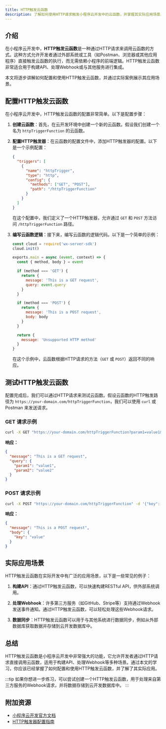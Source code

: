 ```yaml
---
title: HTTP触发云函数
description: 了解如何使用HTTP请求触发小程序云开发中的云函数，并掌握其实际应用场景。
---
```


## 介绍

在小程序云开发中，**HTTP触发云函数**是一种通过HTTP请求来调用云函数的方式。这种方式允许开发者通过外部系统或工具（如Postman、浏览器或其他应用程序）直接触发云函数的执行，而无需依赖小程序的前端逻辑。HTTP触发云函数非常适合用于构建API、处理Webhook或与其他服务进行集成。

本文将逐步讲解如何配置和使用HTTP触发云函数，并通过实际案例展示其应用场景。

## 配置HTTP触发云函数

在小程序云开发中，HTTP触发云函数的配置非常简单。以下是配置步骤：

1. **创建云函数**：首先，在云开发环境中创建一个新的云函数。假设我们创建一个名为 `httpTriggerFunction` 的云函数。

2. **配置HTTP触发器**：在云函数的配置文件中，添加HTTP触发器的配置。以下是一个示例配置：

   ```json
   {
     "triggers": [
       {
         "name": "httpTrigger",
         "type": "http",
         "config": {
           "methods": ["GET", "POST"],
           "path": "/httpTriggerFunction"
         }
       }
     ]
   }
   ```

   在这个配置中，我们定义了一个HTTP触发器，允许通过 `GET` 和 `POST` 方法访问 `/httpTriggerFunction` 路径。

3. **编写云函数逻辑**：接下来，编写云函数的逻辑代码。以下是一个简单的示例：

   ```javascript
   const cloud = require('wx-server-sdk')
   cloud.init()

   exports.main = async (event, context) => {
     const { method, body } = event

     if (method === 'GET') {
       return {
         message: 'This is a GET request',
         query: event.query
       }
     }

     if (method === 'POST') {
       return {
         message: 'This is a POST request',
         body: body
       }
     }

     return {
       message: 'Unsupported HTTP method'
     }
   }
   ```

   在这个示例中，云函数根据HTTP请求的方法（`GET` 或 `POST`）返回不同的响应。

## 测试HTTP触发云函数

配置完成后，我们可以通过HTTP请求来测试云函数。假设云函数的HTTP触发路径为 `https://your-domain.com/httpTriggerFunction`，我们可以使用 `curl` 或 Postman 来发送请求。

### GET 请求示例

```bash
curl -X GET "https://your-domain.com/httpTriggerFunction?param1=value1&param2=value2"
```

**响应：**

```json
{
  "message": "This is a GET request",
  "query": {
    "param1": "value1",
    "param2": "value2"
  }
}
```

### POST 请求示例

```bash
curl -X POST "https://your-domain.com/httpTriggerFunction" -d '{"key": "value"}' -H "Content-Type: application/json"
```

**响应：**

```json
{
  "message": "This is a POST request",
  "body": {
    "key": "value"
  }
}
```

## 实际应用场景

HTTP触发云函数在实际开发中有广泛的应用场景，以下是一些常见的例子：

1. **构建API**：通过HTTP触发云函数，可以快速构建RESTful API，供外部系统调用。

2. **处理Webhook**：许多第三方服务（如GitHub、Stripe等）支持通过Webhook发送事件通知。通过HTTP触发云函数，可以轻松处理这些Webhook请求。

3. **数据同步**：HTTP触发云函数可以用于与其他系统进行数据同步，例如从外部数据库获取数据并存储到云开发数据库中。

## 总结

HTTP触发云函数是小程序云开发中非常强大的功能，它允许开发者通过HTTP请求直接调用云函数，适用于构建API、处理Webhook等多种场景。通过本文的学习，你应该已经掌握了如何配置和使用HTTP触发云函数，并了解了其实际应用。

:::tip
如果你想进一步练习，可以尝试创建一个HTTP触发云函数，用于处理来自第三方服务的Webhook请求，并将数据存储到云开发数据库中。
:::

## 附加资源

- [小程序云开发官方文档](https://developers.weixin.qq.com/miniprogram/dev/wxcloud/basis/getting-started.html)
- [HTTP触发器配置指南](https://developers.weixin.qq.com/miniprogram/dev/wxcloud/guide/functions/triggers.html)